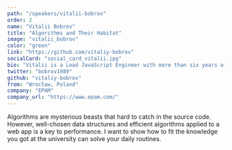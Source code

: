 ```yaml
---
path: "/speakers/vitalii-bobrov"
order: 2
name: "Vitalii Bobrov"
title: "Algorithms and Their Habitat"
image: "vitalii_bobrov"
color: "green"
link: "https://github.com/vitaliy-bobrov"
socialCard: "social_card_vitalii.jpg"
bio: "Vitalii is a Lead JavaScript Engineer with more than six years of professional experience. He is co-organizer of Angular Wroclaw meetup. Vitalii is keeping up-to-date with the latest Web Platform features and doing great experiments with it. This guy is not just a nerd, but tech speaker, ngGirls mentor, and the father of the excellent little girl. "
twitter: "bobrov1989"
github: "vitaliy-bobrov"
from: "Wrocław, Poland"
company: "EPAM"
company_url: "https://www.epam.com/"
---
```


Algorithms are mysterious beasts that hard to catch in the source code. However, well-chosen data structures and efficient algorithms applied to a web app is a key to performance. I want to show how to fit the knowledge you got at the university can solve your daily routines.